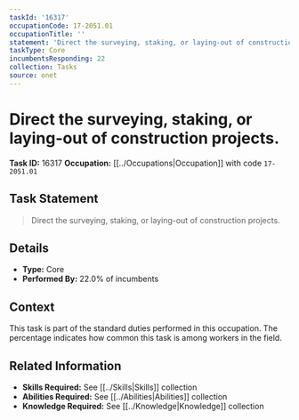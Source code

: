 ```yaml
---
taskId: '16317'
occupationCode: 17-2051.01
occupationTitle: ''
statement: 'Direct the surveying, staking, or laying-out of construction projects.'
taskType: Core
incumbentsResponding: 22
collection: Tasks
source: onet
---
```

# Direct the surveying, staking, or laying-out of construction projects.

**Task ID:** 16317
**Occupation:** [[../Occupations|Occupation]] with code `17-2051.01`

## Task Statement

> Direct the surveying, staking, or laying-out of construction projects.

## Details

- **Type:** Core
- **Performed By:** 22.0% of incumbents

## Context

This task is part of the standard duties performed in this occupation. The percentage indicates how common this task is among workers in the field.

## Related Information

- **Skills Required:** See [[../Skills|Skills]] collection
- **Abilities Required:** See [[../Abilities|Abilities]] collection
- **Knowledge Required:** See [[../Knowledge|Knowledge]] collection
